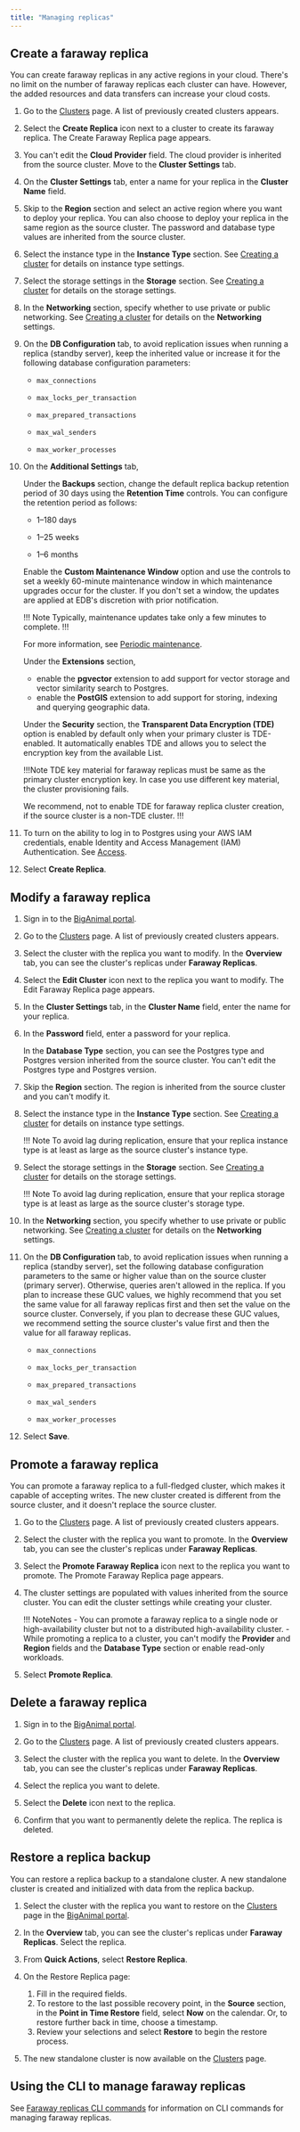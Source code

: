 ```yaml
---
title: "Managing replicas"
---
```


## Create a faraway replica

You can create faraway replicas in any active regions in your cloud. There's no limit on the number of faraway replicas each cluster can have. However, the added resources and data transfers can increase your cloud costs.

1. Go to the [Clusters](https://portal.biganimal.com/clusters) page. A list of previously created clusters appears.

1. Select the **Create Replica** icon next to a cluster to create its faraway replica. The Create Faraway Replica page appears.   

1. You can't edit the **Cloud Provider** field. The cloud provider is inherited from the source cluster. Move to the **Cluster Settings** tab.

1. On the **Cluster Settings** tab, enter a name for your replica in the **Cluster Name** field.

1. Skip to the **Region** section and select an active region where you want to deploy your replica. You can also choose to deploy your replica in the same region as the source cluster. The password and database type values are inherited from the source cluster.
 
1.  Select the instance type in the **Instance Type** section. See [Creating a cluster](/biganimal/latest/getting_started/creating_a_cluster/#cluster-settings-tab) for details on instance type settings.

1.  Select the storage settings in the **Storage** section. See [Creating a cluster](/biganimal/latest/getting_started/creating_a_cluster/#cluster-settings-tab) for details on the storage settings.
 
1.  In the **Networking** section, specify whether to use private or public networking. See [Creating a cluster](/biganimal/latest/getting_started/creating_a_cluster/#cluster-settings-tab) for details on the **Networking** settings.

1. On the **DB Configuration** tab, to avoid replication issues when running a replica (standby server), keep the inherited value or increase it for the following database configuration parameters: 
   - `max_connections`

   - `max_locks_per_transaction`
   - `max_prepared_transactions`
   - `max_wal_senders`
   - `max_worker_processes`

1. On the **Additional Settings** tab, 

   Under the **Backups** section, change the default replica backup retention period of 30 days using the **Retention Time** controls. You can configure the retention period as follows:
   - 1&ndash;180 days

   - 1&ndash;25 weeks
   - 1&ndash;6 months

   Enable the **Custom Maintenance Window** option and use the controls to set a weekly 60-minute maintenance window in which maintenance upgrades occur for the cluster. If you don't set a window, the updates are applied at EDB's discretion with prior notification.  

   !!! Note
   Typically, maintenance updates take only a few minutes to complete.
   !!!

   For more information, see [Periodic maintenance](/biganimal/release/overview/updates).

   Under the **Extensions** section, 
   - enable the **pgvector** extension to add support for vector storage and vector similarity search to Postgres.
   - enable the **PostGIS** extension to add support for storing, indexing and querying geographic data.

   Under the **Security** section, the **Transparent Data Encryption (TDE)** option is enabled by default only when your primary cluster is TDE-enabled. It automatically enables TDE and allows you to select the encryption key from the available List.

   !!!Note
   TDE key material for faraway replicas must be same as the primary cluster encryption key. In case you use different key material, the cluster provisioning fails.

   We recommend, not to enable TDE for faraway replica cluster creation, if the source cluster is a non-TDE cluster.
   !!!

1. To turn on the ability to log in to Postgres using your AWS IAM credentials, enable Identity and Access Management (IAM) Authentication. See [Access](/biganimal/latest/getting_started/creating_a_cluster/#access).

1. Select **Create Replica**. 





## Modify a faraway replica

1. Sign in to the [BigAnimal portal](https://portal.biganimal.com/).

1. Go to the [Clusters](https://portal.biganimal.com/clusters) page. A list of previously created clusters appears.

1. Select the cluster with the replica you want to modify. In the **Overview** tab, you can see the cluster's replicas under **Faraway Replicas**.

1. Select the **Edit Cluster** icon next to the replica you want to modify. The Edit Faraway Replica page appears. 

1. In the **Cluster Settings** tab, in the **Cluster Name** field, enter the name for your replica.

1. In the **Password** field, enter a password for your replica. 
 
   In the **Database Type** section, you can see the Postgres type and Postgres version inherited from the source cluster. You can't edit the Postgres type and Postgres version. 

1. Skip the **Region** section. The region is inherited from the source cluster and you can't modify it. 

1. Select the instance type in the **Instance Type** section. See [Creating a cluster](/biganimal/latest/getting_started/creating_a_cluster/#cluster-settings-tab) for details on instance type settings.

   !!! Note
       To avoid lag during replication, ensure that your replica instance type is at least as large as the source cluster's instance type.

1. Select the storage settings in the **Storage** section. See [Creating a cluster](/biganimal/latest/getting_started/creating_a_cluster/#cluster-settings-tab) for details on the storage settings.

   !!! Note
       To avoid lag during replication, ensure that your replica storage type is at least as large as the source cluster's storage type.
 
1. In the **Networking** section, you specify whether to use private or public networking. See [Creating a cluster](/biganimal/latest/getting_started/creating_a_cluster/#cluster-settings-tab) for details on the **Networking** settings.

1. On the **DB Configuration** tab, to avoid replication issues when running a replica (standby server), set the following database configuration parameters to the same or higher value than on the source cluster (primary server). Otherwise, queries aren't allowed in the replica. If you plan to increase these GUC values, we highly recommend that you set the same value for all faraway replicas first and then set the value on the source cluster. Conversely, if you plan to decrease these GUC values, we recommend setting the source cluster's value first and then the value for all faraway replicas.
   - `max_connections`

   - `max_locks_per_transaction`
   - `max_prepared_transactions`
   - `max_wal_senders`
   - `max_worker_processes`

1. Select **Save**. 

## Promote a faraway replica

You can promote a faraway replica to a full-fledged cluster, which makes it capable of accepting writes. The new cluster created is different from the source cluster, and it doesn't replace the source cluster.

1. Go to the [Clusters](https://portal.biganimal.com/clusters) page. A list of previously created clusters appears.

1. Select the cluster with the replica you want to promote. In the **Overview** tab, you can see the cluster's replicas under **Faraway Replicas**.

1. Select the **Promote Faraway Replica** icon next to the replica you want to promote. The Promote Faraway Replica page appears. 

1. The cluster settings are populated with values inherited from the source cluster. You can edit the cluster settings while creating your cluster. 

   !!! NoteNotes
       - You can promote a faraway replica to a single node or high-availability cluster but not to a distributed high-availability cluster. 
       - While promoting a replica to a cluster, you can't modify the **Provider** and **Region** fields and the **Database Type** section or enable read-only workloads.

1. Select **Promote Replica**. 

## Delete a faraway replica 

1. Sign in to the [BigAnimal portal](https://portal.biganimal.com/).

1. Go to the [Clusters](https://portal.biganimal.com/clusters) page. A list of previously created clusters appears.

1. Select the cluster with the replica you want to delete. In the **Overview** tab, you can see the cluster's replicas under **Faraway Replicas**. 

1. Select the replica you want to delete. 

1. Select the **Delete** icon next to the replica. 

1. Confirm that you want to permanently delete the replica. The replica is deleted.

## Restore a replica backup

You can restore a replica backup to a standalone cluster. A new standalone cluster is created and initialized with data from the replica backup.

1.  Select the cluster with the replica you want to restore on the [Clusters](https://portal.biganimal.com/clusters) page in the [BigAnimal portal](https://portal.biganimal.com). 

1.  In the **Overview** tab, you can see the cluster's replicas under **Faraway Replicas**. Select the replica.

1.  From **Quick Actions**, select **Restore Replica**.

1.  On the Restore Replica page: 
    1.  Fill in the required fields.
    1.  To restore to the last possible recovery point, in the **Source** section, in the **Point in Time Restore** field, select **Now** on the calendar. Or, to restore further back in time, choose a timestamp. 
    3.  Review your selections and select **Restore** to begin the restore process.  
4.  The new standalone cluster is now available on the [Clusters](https://portal.biganimal.com/clusters) page.



## Using the CLI to manage faraway replicas

See [Faraway replicas CLI commands](/biganimal/latest/reference/cli/using_features/#faraway-replicas-cli-commands) for information on CLI commands for managing faraway replicas.
